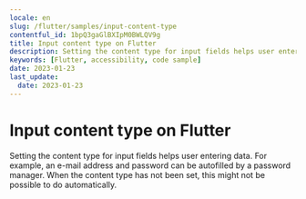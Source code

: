 ```yaml
---
locale: en
slug: /flutter/samples/input-content-type
contentful_id: 1bpQ3gaGlBXIpM0BWLQV9g
title: Input content type on Flutter
description: Setting the content type for input fields helps user entering data.
keywords: [Flutter, accessibility, code sample]
date: 2023-01-23
last_update:
  date: 2023-01-23
---
```


# Input content type on Flutter

Setting the content type for input fields helps user entering data. For example, an e-mail address and password can be autofilled by a password manager. When the content type has not been set, this might not be possible to do automatically.

<CodeSample id="input-content-type" framework="flutter" locale="en"/>
